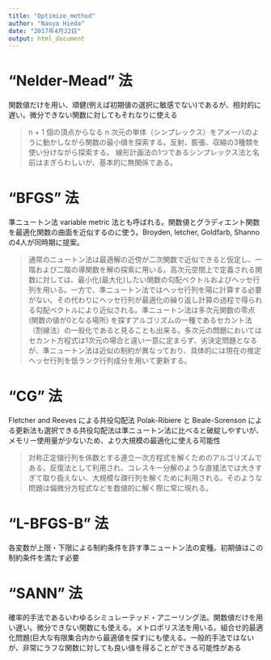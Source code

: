 ```yaml
---
title: "Optimize_method"
author: "Naoya Hieda"
date: "2017年4月22日"
output: html_document
---
```


# "Nelder-Mead" 法
関数値だけを用い、頑健(例えば初期値の選択に敏感でない)であるが、相対的に遅い。微分できない関数に対してもそれなりに使える


>n + 1 個の頂点からなる n 次元の単体（シンプレックス）をアメーバのように動かしながら関数の最小値を探索する。反射、膨張、収縮の3種類を使い分けながら探索する。
>線形計画法の1つであるシンプレックス法と名前はまぎらわしいが、基本的に無関係である。


# "BFGS" 法 
準ニュートン法
variable metric 法とも呼ばれる。関数値とグラディエント関数を最適化関数の曲面を近似するのに使う。Broyden, letcher, Goldfarb, Shanno の4人が同時期に提案。

>通常のニュートン法は最適解の近傍が二次関数で近似できると仮定し、一階および二階の導関数を解の探索に用いる。高次元空間上で定義される関数に対しては、最小化(最大化)したい関数の勾配ベクトルおよびヘッセ行列を用いる。一方で、準ニュートン法ではヘッセ行列を陽に計算する必要がない。その代わりにヘッセ行列が最適化の繰り返し計算の過程で得られる勾配ベクトルにより近似される。準ニュートン法は多次元関数の零点 (関数の値が0となる場所) を探すアルゴリズムの一種であるセカント法（割線法）の一般化であると見ることも出来る。多次元の問題においてはセカント方程式は1次元の場合と違い一意に定まらず、劣決定問題となるが、準ニュートン法は近似の制約が異なっており、具体的には現在の推定ヘッセ行列を低ランク行列成分を用いて更新する。

# "CG" 法 
Fletcher and Reeves による共役勾配法
Polak-Ribiere と Beale-Sorenson による更新法も選択できる共役勾配法は準ニュートン法に比べると破綻しやすいが、メモリー使用量が少ないため、より大規模の最適化に使える可能性

>対称正定値行列を係数とする連立一次方程式を解くためのアルゴリズムである。反復法として利用され、コレスキー分解のような直接法では大きすぎて取り扱えない、大規模な疎行列を解くために利用される。そのような問題は偏微分方程式などを数値的に解く際に常に現れる。

# "L-BFGS-B" 法 
各変数が上限・下限による制約条件を許す準ニュートン法の変種。初期値はこの制約条件を満たす必要

# "SANN" 法 
確率的手法であるいわゆるシミュレーテッド・アニーリング法。関数値だけを用い遅い。微分できない関数にも使える。メトロポリス法を用いる。組合せ的最適化問題(巨大な有限集合内から最適値を探す)にも使える。一般的手法ではないが、非常にラフな関数に対しても良い値を得ることができる可能性がある